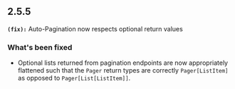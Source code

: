 ## 2.5.5
**`(fix):`** Auto-Pagination now respects optional return values

### What's been fixed
- Optional lists returned from pagination endpoints are now appropriately flattened such that the `Pager` return types are correctly `Pager[ListItem]` as opposed to `Pager[List[ListItem]]`.

